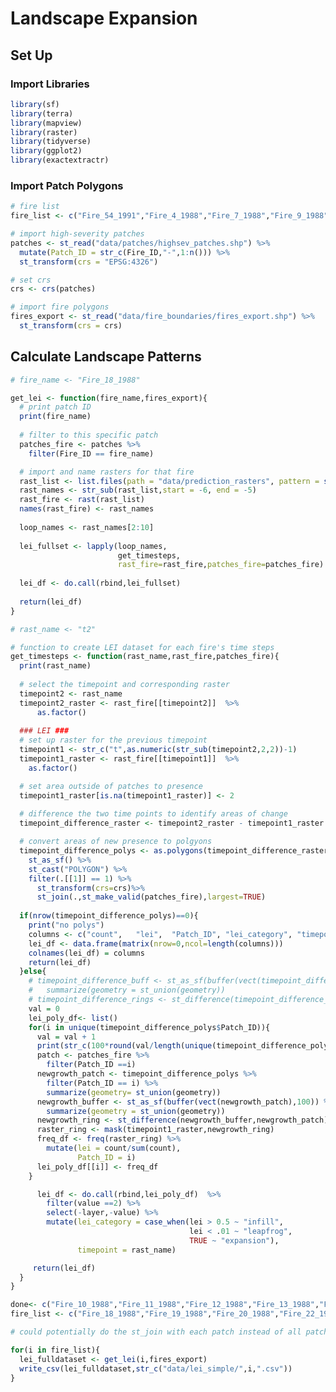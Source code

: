 # Landscape Expansion

## Set Up

### Import Libraries

```r
library(sf)
library(terra)
library(mapview)
library(raster)
library(tidyverse)
library(ggplot2) 
library(exactextractr)
```

### Import Patch Polygons

```r
# fire list
fire_list <- c("Fire_54_1991","Fire_4_1988","Fire_7_1988","Fire_9_1988","Fire_10_1988","Fire_11_1988","Fire_12_1988","Fire_13_1988","Fire_14_1988","Fire_15_1988","Fire_16_1988","Fire_18_1988","Fire_19_1988","Fire_20_1988","Fire_22_1988","Fire_23_1988","Fire_25_1988","Fire_26_1988","Fire_28_1988","Fire_29_1988","Fire_31_1988","Fire_32_1989","Fire_33_1989","Fire_35_1989","Fire_38_1989","Fire_41_1989","Fire_42_1989","Fire_48_1990","Fire_49_1991","Fire_50_1991","Fire_51_1991","Fire_1_1988","Fire_2_1988","Fire_3_1988")

# import high-severity patches
patches <- st_read("data/patches/highsev_patches.shp") %>% 
  mutate(Patch_ID = str_c(Fire_ID,"-",1:n())) %>% 
  st_transform(crs = "EPSG:4326")

# set crs 
crs <- crs(patches)

# import fire polygons
fires_export <- st_read("data/fire_boundaries/fires_export.shp") %>% 
  st_transform(crs = crs)
```

## Calculate Landscape Patterns

```r
# fire_name <- "Fire_18_1988"

get_lei <- function(fire_name,fires_export){
  # print patch ID 
  print(fire_name)
  
  # filter to this specific patch
  patches_fire <- patches %>% 
    filter(Fire_ID == fire_name)

  # import and name rasters for that fire
  rast_list <- list.files(path = "data/prediction_rasters", pattern = str_c(fire_name,"_rf"), all.files=TRUE, full.names=TRUE)
  rast_names <- str_sub(rast_list,start = -6, end = -5)  
  rast_fire <- rast(rast_list)
  names(rast_fire) <- rast_names
    
  loop_names <- rast_names[2:10]
  
  lei_fullset <- lapply(loop_names,
                        get_timesteps,
                        rast_fire=rast_fire,patches_fire=patches_fire)
  
  lei_df <- do.call(rbind,lei_fullset)
  
  return(lei_df)
}
```

```r
# rast_name <- "t2"

# function to create LEI dataset for each fire's time steps
get_timesteps <- function(rast_name,rast_fire,patches_fire){
  print(rast_name)
  
  # select the timepoint and corresponding raster
  timepoint2 <- rast_name
  timepoint2_raster <- rast_fire[[timepoint2]]  %>% 
      as.factor() 
  
  ### LEI ###
  # set up raster for the previous timepoint
  timepoint1 <- str_c("t",as.numeric(str_sub(timepoint2,2,2))-1)
  timepoint1_raster <- rast_fire[[timepoint1]]  %>% 
    as.factor() 

  # set area outside of patches to presence
  timepoint1_raster[is.na(timepoint1_raster)] <- 2
  
  # difference the two time points to identify areas of change
  timepoint_difference_raster <- timepoint2_raster - timepoint1_raster 

  # convert areas of new presence to polgyons
  timepoint_difference_polys <- as.polygons(timepoint_difference_raster) %>%
    st_as_sf() %>%
    st_cast("POLYGON") %>% 
    filter(.[[1]] == 1) %>% 
      st_transform(crs=crs)%>%
      st_join(.,st_make_valid(patches_fire),largest=TRUE)
  
  if(nrow(timepoint_difference_polys)==0){
    print("no polys")
    columns <- c("count",	"lei",	"Patch_ID",	"lei_category",	"timepoint")
    lei_df <- data.frame(matrix(nrow=0,ncol=length(columns)))
    colnames(lei_df) = columns
    return(lei_df)
  }else{
    # timepoint_difference_buff <- st_as_sf(buffer(vect(timepoint_difference_polys),100)) %>%
    #   summarize(geometry = st_union(geometry))
    # timepoint_difference_rings <- st_difference(timepoint_difference_buff,timepoint_difference_polys)
    val = 0
    lei_poly_df<- list()
    for(i in unique(timepoint_difference_polys$Patch_ID)){
      val = val + 1
      print(str_c(100*round(val/length(unique(timepoint_difference_polys$Patch_ID)),2),"%"))
      patch <- patches_fire %>% 
        filter(Patch_ID ==i)
      newgrowth_patch <- timepoint_difference_polys %>% 
        filter(Patch_ID == i) %>% 
        summarize(geometry= st_union(geometry))
      newgrowth_buffer <- st_as_sf(buffer(vect(newgrowth_patch),100)) %>%
        summarize(geometry = st_union(geometry))
      newgrowth_ring <- st_difference(newgrowth_buffer,newgrowth_patch)
      raster_ring <- mask(timepoint1_raster,newgrowth_ring)
      freq_df <- freq(raster_ring) %>% 
        mutate(lei = count/sum(count),
               Patch_ID = i)
      lei_poly_df[[i]] <- freq_df
    }

      lei_df <- do.call(rbind,lei_poly_df)  %>% 
        filter(value ==2) %>% 
        select(-layer,-value) %>% 
        mutate(lei_category = case_when(lei > 0.5 ~ "infill",
                                        lei < .01 ~ "leapfrog",
                                        TRUE ~ "expansion"),
               timepoint = rast_name)

     return(lei_df)
  }
} 
```

```r


done<- c("Fire_10_1988","Fire_11_1988","Fire_12_1988","Fire_13_1988","Fire_14_1988","Fire_15_1988","Fire_16_1988","Fire_9_1988","Fire_54_1991","Fire_4_1988")
fire_list <- c("Fire_18_1988","Fire_19_1988","Fire_20_1988","Fire_22_1988","Fire_23_1988","Fire_25_1988","Fire_26_1988","Fire_28_1988","Fire_7_1988","Fire_29_1988","Fire_31_1988","Fire_32_1989","Fire_33_1989","Fire_35_1989","Fire_38_1989","Fire_41_1989","Fire_42_1989","Fire_48_1990","Fire_49_1991","Fire_50_1991","Fire_51_1991","Fire_1_1988","Fire_2_1988","Fire_3_1988")

# could potentially do the st_join with each patch instead of all patches; issue is then i go through all patches instead of those with growth

for(i in fire_list){
  lei_fulldataset <- get_lei(i,fires_export)
  write_csv(lei_fulldataset,str_c("data/lei_simple/",i,".csv"))
}
```
















